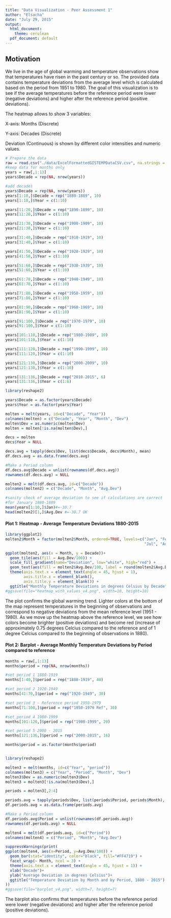 ```yaml
---
title: "Data Visualization - Peer Assessment 1"
author: "Elsacha"
date: "July 29, 2015"
output:
  html_document:
    theme: cerulean
  pdf_document: default
---
```

## Motivation
We live in the age of global warming and temperature observations show that temperatures have risen in the past century or so. The provided data contains temperature deviations from the average level which is calculated based on the period from 1951 to 1980. The goal of this visualization is to see if the average temperatures before the reference period were lower (negative deviations) and higher after the reference period (positive deviations).

The heatmap allows to show 3 variables: 

X-axis: Months (Discrete)

Y-axis: Decades (Discrete)

Deviation (Continuous) is shown by different color intensities and numeric values.

```r
# Prepare the data
raw = read.csv("./data/ExcelFormattedGISTEMPDataCSV.csv", na.strings = "****")
#keep data for months only
years = raw[,1:13]
years$Decade = rep(NA, nrow(years))

#add decades
years$Decade = rep(NA, nrow(years))
years[1:10,]$Decade = rep("1880-1889", 10)
years[1:10,]$Year = c(1:10)

years[11:20,]$Decade = rep("1890-1899", 10)
years[11:20,]$Year = c(1:10)

years[21:30,]$Decade = rep("1900-1909", 10)
years[21:30,]$Year = c(1:10)

years[31:40,]$Decade = rep("1910-1919", 10)
years[31:40,]$Year = c(1:10)

years[41:50,]$Decade = rep("1920-1929", 10)
years[41:50,]$Year = c(1:10)

years[51:60,]$Decade = rep("1930-1939", 10)
years[51:60,]$Year = c(1:10)

years[61:70,]$Decade = rep("1940-1949", 10)
years[61:70,]$Year = c(1:10)

years[71:80,]$Decade = rep("1950-1959", 10)
years[71:80,]$Year = c(1:10)

years[81:90,]$Decade = rep("1960-1969", 10)
years[81:90,]$Year = c(1:10)

years[91:100,]$Decade = rep("1970-1979", 10)
years[91:100,]$Year = c(1:10)

years[101:110,]$Decade = rep("1980-1989", 10)
years[101:110,]$Year = c(1:10)

years[111:120,]$Decade = rep("1990-1999", 10)
years[111:120,]$Year = c(1:10)

years[121:130,]$Decade = rep("2000-2009", 10)
years[121:130,]$Year = c(1:10)

years[131:136,]$Decade = rep("2010-2015", 6)
years[131:136,]$Year = c(1:6)

library(reshape2)

years$Decade = as.factor(years$Decade)
years$Year = as.factor(years$Year)

molten = melt(years, id=c("Decade", "Year"))
colnames(molten) = c("Decade", "Year", "Month", "Dev")
molten$Dev = as.numeric(molten$Dev)
molten = molten[!is.na(molten$Dev),]

decs = molten
decs$Year = NULL

decs.avg = tapply(decs$Dev, list(decs$Decade, decs$Month), mean)
df.decs.avg = as.data.frame(decs.avg)

#Make a Period column
df.decs.avg$Decade = unlist(rownames(df.decs.avg))
rownames(df.decs.avg) = NULL

molten2 = melt(df.decs.avg, id=c("Decade"))
colnames(molten2) = c("Decade", "Month", "Avg.Dev")

#sanity check of average deviation to see if calculations are correct
#for January 1880-1889
mean(years[1:10,]$Jan)#=-30.7
head(molten2)[1,]$Avg.Dev #=-30.7 OK
```
 
#### Plot 1: Heatmap - Average Temperature Deviations 1880-2015


```r
library(ggplot2)
molten2$Month = factor(molten2$Month, ordered=TRUE, levels=c("Jan", "Feb", "Mar", "Apr", "May", "Jun",
                                                             "Jul", "Aug", "Sep", "Oct", "Nov", "Dec"))

ggplot(molten2, aes(x = Month, y = Decade))+
  geom_tile(aes(fill = Avg.Dev/100)) +
  scale_fill_gradient(name="Deviation", low="white", high="red") + 
  geom_text(aes(fill = molten2$Avg.Dev/100, label = round(molten2$Avg.Dev/100, 2)), size=2.5) +
  theme(axis.text.x = element_text(angle = 45, hjust = 1), 
        axis.title.x = element_blank(),
        axis.title.y = element_blank()) +
  ggtitle("Monthly Temperature Deviations in degrees Celsius by Decade")
#ggsave(file="heatmap_with_values_v4.png", width=10, height=10)
```
 
 
The plot confirms the global warming trend. Lighter colors at the bottom of the map represent temperatures in the beginning of observations and correspond to negative deviations from the mean reference level (1951 - 1980). As we move up the heatmap above the reference level, we see how colors become brighter (positive deviations) and become red (increase of approximately 0.75 degrees Celcius compared to the reference and of 1 degree Celcius compared to the beginning of observations in 1880).

#### Plot 2: Barplot - Average Monthly Temperature Deviations by Period compared to reference
```r
months = raw[,1:13]
months$period = rep(NA, nrow(months))

#set period 1 1880-1919
months[1:40,]$period = rep("1880-1919", 40)

#set period 2 1920-1949
months[41:70,]$period = rep("1920-1949", 30)

#set period 3 - Reference period 1950-1979
months[71:100,]$period = rep("1950-1979 Ref", 30)

#set period 4 1980-1999
months[101:120,]$period = rep("1980-1999", 20)

#set period 5 2000 - 2015
months[121:136,]$period = rep("2000-2015", 16)

months$period = as.factor(months$period)


library(reshape2)

molten3 = melt(months, id=c("Year", "period"))
colnames(molten3) = c("Year", "Period", "Month", "Dev")
molten3$Dev = as.numeric(molten3$Dev)
molten3 = molten3[!is.na(molten3$Dev),]

periods = molten3[,2:4]

periods.avg = tapply(periods$Dev, list(periods$Period, periods$Month), mean)
df.periods.avg = as.data.frame(periods.avg)

#Make a Period column
df.periods.avg$Period = unlist(rownames(df.periods.avg))
rownames(df.periods.avg) = NULL

molten4 = melt(df.periods.avg, id=c("Period"))
colnames(molten4) = c("Period", "Month", "Avg.Dev")

suppressWarnings(print(
ggplot(molten4, aes(x=Period, y=Avg.Dev/100)) +
  geom_bar(stat="identity", color="black", fill="#FF4719") +
  facet_wrap(~ Month, ncol = 3) +
  theme(axis.text.x = element_text(angle = 45, hjust = 1)) +
  xlab("Decade")+
  ylab("Average Deviation in degrees Celsius")+
  ggtitle("Temperature Deviation by Month and by Period, 1880 - 2015")
))
#ggsave(file="barplot_v4.png", width=7, height=7)

```


The barplot also confirms that temperatures before the reference period were lower (negative deviations) and higher after the reference period (positive deviations).





